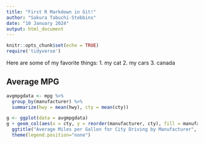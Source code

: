 ```yaml
---
title: "First R Markdown in Git!"
author: "Sakura Tabuchi-Stebbins"
date: "10 January 2024"
output: html_document
---
```


```r
knitr::opts_chunk$set(echo = TRUE)
require('tidyverse')
```

Here are some of my favorite things:
1. my cat
2. my cars
3. canada

## Average MPG

```r
avgmpgdata <- mpg %>% 
  group_by(manufacturer) %>% 
  summarize(hwy = mean(hwy), cty = mean(cty))

g <- ggplot(data = avgmpgdata)
g + geom_col(aes(x = cty, y = reorder(manufacturer, cty), fill = manufacturer)) +
  ggtitle("Average Miles per Gallon for City Driving by Manufacturer", subtitle = "Data on vehicles from 1999 to 2008 for 38 popular models of cars") +
  theme(legend.position="none")
```
